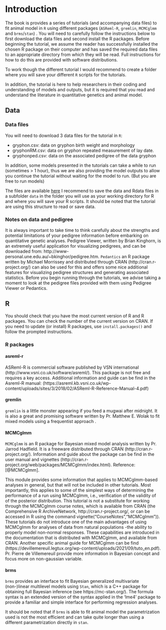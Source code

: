 # Introduction {#intro}

The book is provides a series of tutorials (and accompanying data files) to fit animal model in `R` using different packages (`ASReml-R`, `gremlin`, `MCMCglmm` and `brms`/`stan`) .
You will need to carefully follow the instructions below to first download the data files and second install the R packages.
Before beginning the tutorial, we assume the reader has successfully installed the chosen R package on their computer and has saved the required data files to an appropriate directory from which they will be read.
Full instructions for how to do this are provided with software distributions.

To work though the different tutorial I would recommend to create a folder where you will save your different `R` scripts for the tutorials. 

In addition, the tutorial is here to help researchers in their coding and understanding of models and outputs, but it is required that you read and understand the literature in quantitative genetics and animal model. 

## Data

### Data files

 You will need to download 3 data files for the tutorial in `R`:

- gryphon.csv: data on gryphon birth weight and morphology
- gryphonRM.csv: data on gryphon repeated measurement of lay date.
- gryphonped.csv: data on the associated pedigree of the data gryphon 

In addition, some models presented in the tutorials can take a while to run (sometimes > 1 hour), thus we are also providing the model outputs to allow you continue the tutorial without waiting for the model to run. (But you are free to run  models)

The files are available [here](https://github.com/JulienGAMartin/wam_tuto/tree/master/data)
I recommend to save the data and Rdata files in a subfolder `data` in the folder you will use as your working directory for R and where you will save your R scripts. It should be noted that the tutorial are using this structure to read or save data.


### Notes on data and pedigree

It is always important to take time to think carefully about the strengths and potential limitations of your pedigree information before embarking on quantitative genetic analyses. Pedigree Viewer, written by Brian Kinghorn, is an extremely useful application for visualizing pedigrees, and can be downloaded from: http://www-personal.une.edu.au/~bkinghor/pedigree.htm. `Pedantics` an R package written by Michael Morrissey and distributed through CRAN (http://cran.r-project.org/) can also be used for this and offers some nice additional features for visualizing pedigree structures and generating associated statistics. Before you begin running through the tutorials, we advise taking a moment to look at the pedigree files provided with them using Pedigree Viewer or Pedantics.

## R

You should check that you have the most current version of R and R packages. You can check the number of the current version on CRAN. If you need to update (or install) R packages, use `install.packages()` and follow the prompted instructions.

### R packages


#### asreml-r

ASReml-R is commercial software published by VSN international (http://www.vsni.co.uk/software/asreml/). This package is not free and requires a key access.
Additional information and guide can be find in the Asreml-R manual: (https://asreml.kb.vsni.co.uk/wp-content/uploads/sites/3/2018/02/ASReml-R-Reference-Manual-4.pdf)

#### gremlin

`gremlin` is a little monster appearing if you feed a mugwai after midnight. It is also a great and promising software written by Pr. Matthew E. Wolak to fit mixed models using a frequentist approach .


#### MCMCglmm

`MCMCglmm` is an R package for Bayesian mixed model analysis written by Pr. Jarrod Hadfield. It is a freeware distributed through CRAN (http://cran.r-project.org/). Information and guide about the package can be find in the user manual and vignettes (http://cran.r-project.org/web/packages/MCMCglmm/index.html).
Reference: [@MCMCglmm].

This module provides some information that applies to MCMCglmm-based analyses in general, but that will not be included in other tutorials.
Most importantly, this applies to some of the simplest ways of determining the performance of a run using MCMCglmm, i.e., verification of the validity of of the posterior distribution.
This tutorial is not a substitute for working through the MCMCglmm course notes, which is available from CRAN (the Comprehensive R ArchiveNetwork, http://cran.r-project.org/, or can be accessed in R using the command vignette("CourseNotes","MCMCglmm")).
These tutorials do not introduce one of the main advantages of using MCMCglmm for analyses of data from natural populations -the ability to properly model non-normal responses.
These capabilities are introduced in the documentation that is distributed with MCMCglmm, and available from CRAN.
Another specific animal guide for MCMCglmm can be find (https://devillemereuil.legtux.org/wp-content/uploads/2021/09/tuto_en.pdf). Pr. Pierre de Villemereuil provide more information in Bayesian concept and focus more on non-gaussian variable.


#### brms

`brms` provides an interface to fit Bayesian generalized multivariate (non-)linear multilevel models using `Stan`, which is a C++ package for obtaining full Bayesian inference (see https://mc-stan.org/).
The formula syntax is an extended version of the syntax applied in the ‘lme4’ package to provide a familiar and simple interface for performing regression analyses.

It should be noted that if `brms` is able to fit animal model the parametrization used is not the most efficient and can take quite longer than using a different parametrization directly in `stan`.
